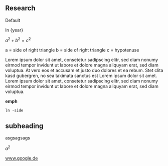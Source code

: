 
## Research

<span class="bg-blue-100 text-blue-800 text-sm font-medium mr-2 px-2.5 py-0.5 rounded dark:bg-blue-200 dark:text-blue-800">Default</span>

In {year}

$a^2 + b^2 = c^2$

a = side of right triangle
b = side of right triangle
c = hypotenuse

Lorem ipsum dolor sit amet, consetetur sadipscing elitr, sed diam nonumy eirmod tempor invidunt ut labore et dolore magna aliquyam erat, sed diam voluptua. At vero eos et accusam et justo duo dolores et ea rebum. Stet clita kasd gubergren, no sea takimata sanctus est Lorem ipsum dolor sit amet. Lorem ipsum dolor sit amet, consetetur sadipscing elitr, sed diam nonumy eirmod tempor invidunt ut labore et dolore magna aliquyam erat, sed diam voluptua.

**emph**

~~~
ln -side
~~~

## subheading

asgsagsags

$a^2$

www.google.de
